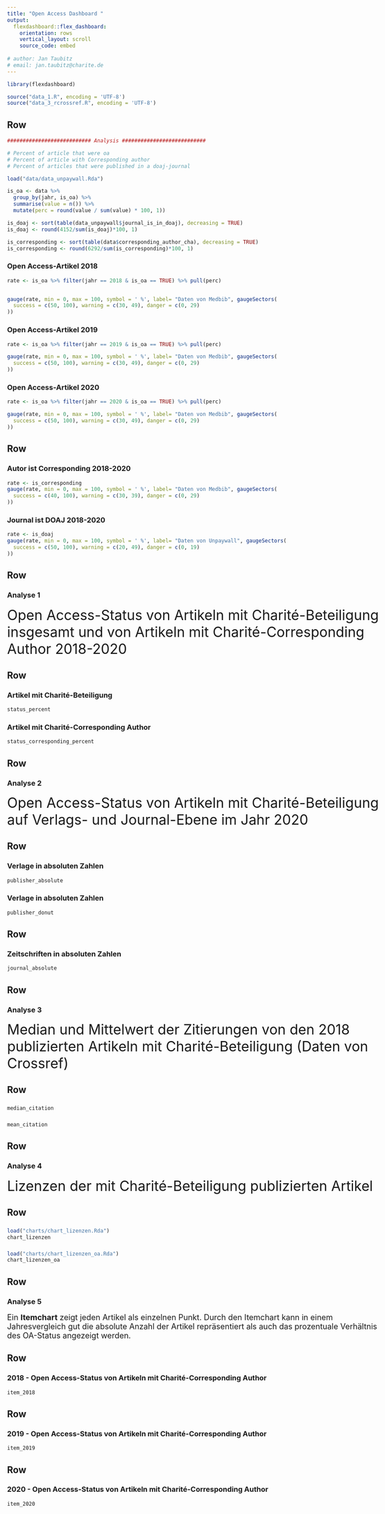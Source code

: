 ```yaml
---
title: "Open Access Dashboard "
output: 
  flexdashboard::flex_dashboard:
    orientation: rows
    vertical_layout: scroll
    source_code: embed
    
# author: Jan Taubitz
# email: jan.taubitz@charite.de
---
```


```r
library(flexdashboard)

source("data_1.R", encoding = 'UTF-8')
source("data_3_rcrossref.R", encoding = 'UTF-8')
```

<style>
body {
  max-width: 1200px; 
  margin: 0 auto 0 auto;
}
</style>

Row 
-----------------------------------------------------------------------

```r
########################### Analysis ###########################

# Percent of article that were oa
# Percent of article with Corresponding author
# Percent of articles that were published in a doaj-journal

load("data/data_unpaywall.Rda")

is_oa <- data %>%
  group_by(jahr, is_oa) %>%
  summarise(value = n()) %>%
  mutate(perc = round(value / sum(value) * 100, 1))

is_doaj <- sort(table(data_unpaywall$journal_is_in_doaj), decreasing = TRUE)
is_doaj <- round(4152/sum(is_doaj)*100, 1)

is_corresponding <- sort(table(data$corresponding_author_cha), decreasing = TRUE)
is_corresponding <- round(6292/sum(is_corresponding)*100, 1)
```


### Open Access-Artikel 2018

```r
rate <- is_oa %>% filter(jahr == 2018 & is_oa == TRUE) %>% pull(perc)


gauge(rate, min = 0, max = 100, symbol = ' %', label= "Daten von Medbib", gaugeSectors(
  success = c(50, 100), warning = c(30, 49), danger = c(0, 29)
))
```

### Open Access-Artikel 2019

```r
rate <- is_oa %>% filter(jahr == 2019 & is_oa == TRUE) %>% pull(perc)

gauge(rate, min = 0, max = 100, symbol = ' %', label= "Daten von Medbib", gaugeSectors(
  success = c(50, 100), warning = c(30, 49), danger = c(0, 29)
))
```

### Open Access-Artikel 2020

```r
rate <- is_oa %>% filter(jahr == 2020 & is_oa == TRUE) %>% pull(perc)

gauge(rate, min = 0, max = 100, symbol = ' %', label= "Daten von Medbib", gaugeSectors(
  success = c(50, 100), warning = c(30, 49), danger = c(0, 29)
))
```


Row 
-----------------------------------------------------------------------

### Autor ist Corresponding 2018-2020

```r
rate <- is_corresponding
gauge(rate, min = 0, max = 100, symbol = ' %', label= "Daten von Medbib", gaugeSectors(
  success = c(40, 100), warning = c(30, 39), danger = c(0, 29)
))
```

### Journal ist DOAJ 2018-2020

```r
rate <- is_doaj
gauge(rate, min = 0, max = 100, symbol = ' %', label= "Daten von Unpaywall", gaugeSectors(
  success = c(50, 100), warning = c(20, 49), danger = c(0, 19)
))
```

Row {data-height=120}
-----------------------------------------------------------------------

### Analyse 1

<font size="6"> Open Access-Status von Artikeln mit Charité-Beteiligung insgesamt und von Artikeln mit Charité-Corresponding Author 2018-2020</font>


Row {data-height=500}
-----------------------------------------------------------------------


### Artikel mit Charité-Beteiligung

```r
status_percent
```

### Artikel mit Charité-Corresponding Author

```r
status_corresponding_percent
```


Row {data-height=120}
-----------------------------------------------------------------------

### Analyse 2

<font size="6"> Open Access-Status von Artikeln mit Charité-Beteiligung auf Verlags- und Journal-Ebene im Jahr 2020 </font>


Row {data-height=500}
-----------------------------------------------------------------------

### Verlage in absoluten Zahlen

```r
publisher_absolute
```

### Verlage in absoluten Zahlen

```r
publisher_donut
```

Row {data-height=500}
-----------------------------------------------------------------------

### Zeitschriften in absoluten Zahlen

```r
journal_absolute
```

###

Row {data-height=120}
-----------------------------------------------------------------------

### Analyse 3

<font size="6"> Median und Mittelwert der Zitierungen von den 2018 publizierten Artikeln mit Charité-Beteiligung (Daten von Crossref)</font>

Row 
-----------------------------------------------------------------------

###

```r
median_citation
```

###

```r
mean_citation
```


Row {data-height=120}
-----------------------------------------------------------------------

### Analyse 4

<font size="6"> Lizenzen der mit Charité-Beteiligung publizierten Artikel</font>

Row 
-----------------------------------------------------------------------

###

```r
load("charts/chart_lizenzen.Rda")
chart_lizenzen
```

###

```r
load("charts/chart_lizenzen_oa.Rda")
chart_lizenzen_oa
```


Row {data-height=100}
-----------------------------------------------------------------------

### Analyse 5

<font size="4"> Ein <b>Itemchart</b> zeigt jeden Artikel als einzelnen Punkt. Durch den Itemchart kann in einem Jahresvergleich gut die absolute Anzahl der Artikel repräsentiert als auch das prozentuale Verhältnis des OA-Status angezeigt werden.</font>


Row {data-height=150}
-----------------------------------------------------------------------

### 2018 - Open Access-Status von Artikeln mit Charité-Corresponding Author

```r
item_2018
```

Row {data-height=150}
-----------------------------------------------------------------------
### 2019 - Open Access-Status von Artikeln mit Charité-Corresponding Author

```r
item_2019
```
Row {data-height=200}
-----------------------------------------------------------------------
### 2020 - Open Access-Status von Artikeln mit Charité-Corresponding Author

```r
item_2020
```
